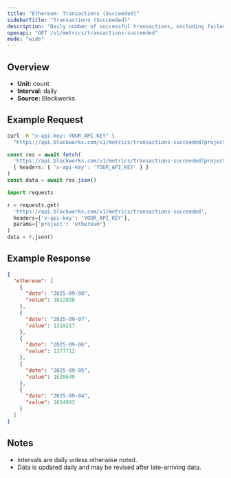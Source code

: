 ```yaml
---
title: "Ethereum: Transactions (Succeeded)"
sidebarTitle: "Transactions (Succeeded)"
description: "Daily number of successful transactions, excluding failed transactions."
openapi: "GET /v1/metrics/transactions-succeeded"
mode: "wide"
---
```


## Overview

- **Unit:** count
- **Interval:** daily
- **Source:** Blockworks

## Example Request

<CodeGroup>

```bash cURL
curl -H "x-api-key: YOUR_API_KEY" \
  "https://api.blockworks.com/v1/metrics/transactions-succeeded?project=ethereum"
```

```typescript TypeScript
const res = await fetch(
  'https://api.blockworks.com/v1/metrics/transactions-succeeded?project=ethereum',
  { headers: { 'x-api-key': 'YOUR_API_KEY' } }
)
const data = await res.json()
```

```python Python
import requests

r = requests.get(
  'https://api.blockworks.com/v1/metrics/transactions-succeeded',
  headers={'x-api-key': 'YOUR_API_KEY'},
  params={'project': 'ethereum'}
)
data = r.json()
```

</CodeGroup>

## Example Response

```json
{
  "ethereum": [
    {
      "date": "2025-09-08",
      "value": 1612898
    },
    {
      "date": "2025-09-07",
      "value": 1319217
    },
    {
      "date": "2025-09-06",
      "value": 1377712
    },
    {
      "date": "2025-09-05",
      "value": 1620649
    },
    {
      "date": "2025-09-04",
      "value": 1624993
    }
  ]
}
```

## Notes
- Intervals are daily unless otherwise noted.
- Data is updated daily and may be revised after late-arriving data.
